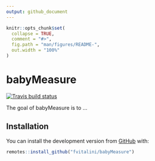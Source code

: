 ```yaml
---
output: github_document
---
```


<!-- README.md is generated from README.Rmd. Please edit that file -->

```r
knitr::opts_chunk$set(
  collapse = TRUE,
  comment = "#>",
  fig.path = "man/figures/README-",
  out.width = "100%"
)
```

# babyMeasure

<!-- badges: start -->
  [![Travis build status](https://travis-ci.com/fvitalini/babyMeasure.svg?branch=master)](https://travis-ci.com/fvitalini/babyMeasure)
<!-- badges: end -->

The goal of babyMeasure is to ...

## Installation

You can install the development version from [GitHub](https://github.com/) with:

``` r
remotes::install_github("fvitalini/babyMeasure")
```
